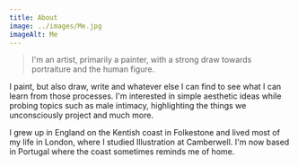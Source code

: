 ```yaml
---
title: About
image: ../images/Me.jpg
imageAlt: Me
---
```


> I'm an artist, primarily a painter, with a strong draw towards portraiture and the human figure.

I paint, but also draw, write and whatever else I can find to see what I can learn from those processes. I'm interested in simple aesthetic ideas while probing topics such as male intimacy, highlighting the things we unconsciously project and much more.

I grew up in England on the Kentish coast in Folkestone and lived most of my life in London, where I studied Illustration at Camberwell. I'm now based in Portugal where the coast sometimes reminds me of home.